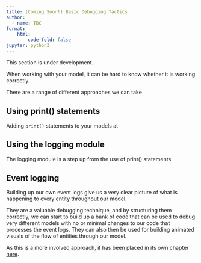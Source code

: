 ```yaml
---
title: (Coming Soon!) Basic Debugging Tactics
author:
  - name: TBC
format:
    html:
        code-fold: false
jupyter: python3
---
```


:::{.callout-warning}
This section is under development.
:::


When working with your model, it can be hard to know whether it is working correctly.

There are a range of different approaches we can take

## Using print() statements

Adding `print()` statements to your models at


## Using the logging module

The logging module is a step up from the use of print() statements.


## Event logging

Building up our own event logs give us a very clear picture of what is happening to every entity throughout our model.

They are a valuable debugging technique, and by structuring them correctly, we can start to build up a bank of code that can be used to debug very different models with no or minimal changes to our code that processes the event logs. They can also then be used for building animated visuals of the flow of entities through our model.

As this is a more involved approach, it has been placed in its own chapter [here](event_logging.qmd).
